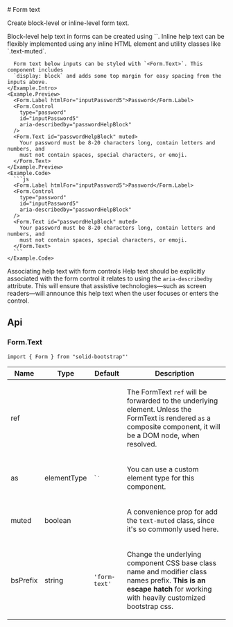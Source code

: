 
<GithubSource name="FormTextDocs.mdx" />
# Form text

<p className="lead">
  Create block-level or inline-level form text.
</p>

<div className="row gy-5 pt-3">

  <Example title="Example">
    <Example.Intro>
      Block-level help text in forms can be created using `<Form.Text>`. Inline help
      text can be flexibly implemented using any inline HTML element and utility classes
      like `.text-muted`.

      Form text below inputs can be styled with `<Form.Text>`. This component includes
      `display: block` and adds some top margin for easy spacing from the inputs above.
    </Example.Intro>
    <Example.Preview>
      <Form.Label htmlFor="inputPassword5">Password</Form.Label>
      <Form.Control
        type="password"
        id="inputPassword5"
        aria-describedby="passwordHelpBlock"
      />
      <Form.Text id="passwordHelpBlock" muted>
        Your password must be 8-20 characters long, contain letters and numbers, and
        must not contain spaces, special characters, or emoji.
      </Form.Text>
    </Example.Preview>
    <Example.Code>
      ```js
      <Form.Label htmlFor="inputPassword5">Password</Form.Label>
      <Form.Control
        type="password"
        id="inputPassword5"
        aria-describedby="passwordHelpBlock"
      />
      <Form.Text id="passwordHelpBlock" muted>
        Your password must be 8-20 characters long, contain letters and numbers, and
        must not contain spaces, special characters, or emoji.
      </Form.Text>
      ```
    </Example.Code>
  </Example>

<Alert variant="warning">
  <Alert.Heading>Associating help text with form controls</Alert.Heading>
  Help text should be explicitly associated with the form control it relates to using
  the <code>aria-describedby</code> attribute. This will ensure that assistive technologies—such
  as screen readers—will announce this help text when the user focuses or enters
  the control.
</Alert>


</div>

## Api
### Form.Text
`import { Form } from "solid-bootstrap"'`

<table class="bg-white mb-0 table table-striped table-bordered">
  <thead>
    <tr><th>Name</th><th>Type</th><th>Default</th><th>Description</th></tr>
  </thead>
  <tbody>
    <tr><td>ref </td><td><div></div></td><td></td><td><div><p>The FormText <code>ref</code> will be forwarded to the underlying element. Unless the FormText is rendered <code>as</code> a composite component, it will be a DOM node, when resolved.</p></div></td></tr>
    <tr><td>as </td><td><div>elementType</div></td><td><code>`<small>`</code></td><td><div><p>You can use a custom element type for this component.</p></div></td></tr>
    <tr><td>muted </td><td><div>boolean</div></td><td></td><td><div><p>A convenience prop for add the <code>text-muted</code> class, since it's so commonly used here.</p></div></td></tr>
    <tr><td>bsPrefix </td><td><div>string</div></td><td><code>'form-text'</code></td><td><div><p>Change the underlying component CSS base class name and modifier class names prefix. <strong>This is an escape hatch</strong> for working with heavily customized bootstrap css.</p></div></td></tr>
  </tbody>
</table>